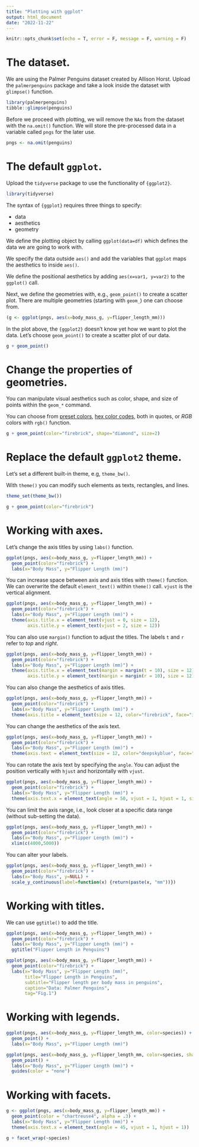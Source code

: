 ```yaml
---
title: "Plotting with ggplot"
output: html_document
date: "2022-11-22"
---
```


```r
knitr::opts_chunk$set(echo = T, error = F, message = F, warning = F)
```

# The dataset.

We are using the Palmer Penguins dataset created by Allison Horst. Upload the `palmerpenguins` package and take a look inside the dataset with `glimpse()` function.

```r
library(palmerpenguins)
tibble::glimpse(penguins)
```

Before we proceed with plotting, we will remove the `NAs` from the dataset with the `na.omit()` function. We will store the pre-processed data in a variable called `pngs` for the later use. 

```r
pngs <- na.omit(penguins)
```

# The default `ggplot`.

Upload the `tidyverse` package to use the functionality of `{ggplot2}`.

```r
library(tidyverse)
```

The syntax of `{ggplot}` requires three things to specify:

  * data
  * aesthetics
  * geometry
  
We define the plotting object by calling `ggplot(data=df)` which defines the data we are going to work with. 

We specify the data outside `aes()` and add the variables that `ggplot` maps the aesthetics to inside `aes()`.

We define the positional aesthetics by adding `aes(x=var1, y=var2)` to the `ggplot()` call. 

Next, we define the geometries with, e.g., `geom_point()` to create a scatter plot. There are multiple geometries (starting with `geom_`) one can choose from.


```r
(g <- ggplot(pngs, aes(x=body_mass_g, y=flipper_length_mm)))
```

In the plot above, the `{ggplot2}` doesn't know yet how we want to plot the data. Let's choose `geom_point()` to create a scatter plot of our data.

```r
g + geom_point()
```

# Change the properties of geometries. 

You can manipulate visual aesthetics such as color, shape, and size of points within the `geom_*` command.

You can choose from [preset colors](http://www.stat.columbia.edu/~tzheng/files/Rcolor.pdf), [hex color codes](https://www.color-hex.com/), both in quotes, or *RGB* colors with `rgb()` function.

```r
g + geom_point(color="firebrick", shape="diamond", size=2)
```

# Replace the default `ggplot2` theme.

Let's set a different built-in theme, e.g, `theme_bw()`.

With `theme()` you can modify such elements as texts, rectangles, and lines.

```r
theme_set(theme_bw())

g + geom_point(color="firebrick")
```

# Working with axes.

Let's change the axis titles by using `labs()` function.

```r
ggplot(pngs, aes(x=body_mass_g, y=flipper_length_mm)) + 
  geom_point(color="firebrick") + 
  labs(x="Body Mass", y="Flipper Length (mm)")
```

You can increase space between axis and axis titles with `theme()` function. We can overwrite the default `element_text()` within `theme()` call. `vjust` is the vertical alignment.

```r
ggplot(pngs, aes(x=body_mass_g, y=flipper_length_mm)) + 
  geom_point(color="firebrick") + 
  labs(x="Body Mass", y="Flipper Length (mm)") + 
  theme(axis.title.x = element_text(vjust = 0, size = 12),
        axis.title.y = element_text(vjust = 2, size = 12))
```

You can also use `margin()` function to adjust the titles. The labels `t` and `r` refer to *top* and *right*.

```r
ggplot(pngs, aes(x=body_mass_g, y=flipper_length_mm)) + 
  geom_point(color="firebrick") + 
  labs(x="Body Mass", y="Flipper Length (mm)") + 
  theme(axis.title.x = element_text(margin = margin(t = 10), size = 12),
        axis.title.y = element_text(margin = margin(r = 10), size = 12))
```

You can also change the aesthetics of axis titles.

```r
ggplot(pngs, aes(x=body_mass_g, y=flipper_length_mm)) + 
  geom_point(color="firebrick") + 
  labs(x="Body Mass", y="Flipper Length (mm)") + 
  theme(axis.title = element_text(size = 12, color="firebrick", face="italic"))
```

You can change the aesthetics of the axis text.

```r
ggplot(pngs, aes(x=body_mass_g, y=flipper_length_mm)) + 
  geom_point(color="firebrick") + 
  labs(x="Body Mass", y="Flipper Length (mm)") + 
  theme(axis.text = element_text(size = 12, color="deepskyblue", face="italic"))
```

You can rotate the axis text by specifying the `angle`. You can adjust the position vertically with `hjust` and horizontally with `vjust`.

```r
ggplot(pngs, aes(x=body_mass_g, y=flipper_length_mm)) + 
  geom_point(color="firebrick") + 
  labs(x="Body Mass", y="Flipper Length (mm)") + 
  theme(axis.text.x = element_text(angle = 50, vjust = 1, hjust = 1, size = 12))
```

You can limit the axis range, i.e., look closer at a specific data range (without sub-setting the data).

```r
ggplot(pngs, aes(x=body_mass_g, y=flipper_length_mm)) + 
  geom_point(color="firebrick") + 
  labs(x="Body Mass", y="Flipper Length (mm)") + 
  xlim(c(4000,5000))
```

You can alter your labels.

```r
ggplot(pngs, aes(x=body_mass_g, y=flipper_length_mm)) + 
  geom_point(color="firebrick") + 
  labs(x="Body Mass", y=NULL) + 
  scale_y_continuous(label=function(x) {return(paste(x, "mm"))})
```

# Working with titles.

We can use `ggtitle()` to add the title.

```r
ggplot(pngs, aes(x=body_mass_g, y=flipper_length_mm)) + 
  geom_point(color="firebrick") + 
  labs(x="Body Mass", y="Flipper Length (mm)") + 
  ggtitle("Flipper Length in Penguins")
```

```r
ggplot(pngs, aes(x=body_mass_g, y=flipper_length_mm)) + 
  geom_point(color="firebrick") + 
  labs(x="Body Mass", y="Flipper Length (mm)",
       title="Flipper Length in Penguins",
       subtitle="Flipper length per body mass in penguins",
       caption="Data: Palmer Penguins",
       tag="Fig.1")
```

# Working with legends.

```r
ggplot(pngs, aes(x=body_mass_g, y=flipper_length_mm, color=species)) + 
  geom_point() + 
  labs(x="Body Mass", y="Flipper Length (mm)")
```

```r
ggplot(pngs, aes(x=body_mass_g, y=flipper_length_mm, color=species, shape=species)) + 
  geom_point() + 
  labs(x="Body Mass", y="Flipper Length (mm)") +
  guides(color = "none")
```

# Working with facets.

```r
g <- ggplot(pngs, aes(x=body_mass_g, y=flipper_length_mm)) + 
  geom_point(color = "chartreuse4", alpha = .3) + 
  labs(x="Body Mass", y="Flipper Length (mm)") +
  theme(axis.text.x = element_text(angle = 45, vjust = 1, hjust = 1))

g + facet_wrap(~species)
```


